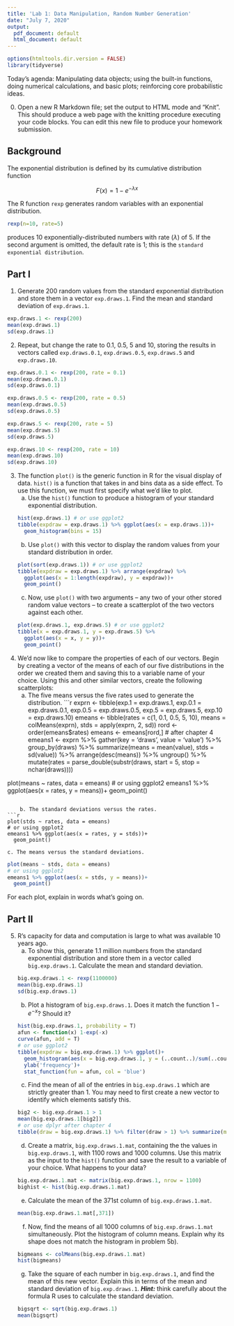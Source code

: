 ```yaml
---
title: 'Lab 1: Data Manipulation, Random Number Generation'
date: "July 7, 2020"
output:
  pdf_document: default
  html_document: default
---
```

```r
options(htmltools.dir.version = FALSE)
library(tidyverse)
```

Today's agenda: Manipulating data objects; using the built-in functions,
  doing numerical calculations, and basic plots; reinforcing core probabilistic ideas.

0. Open a new R Markdown file; set the output to HTML mode and "Knit". This should produce a web page with the knitting procedure executing your code blocks. You can edit this new file to produce your homework submission.

Background
----------

The exponential distribution is defined by its cumulative distribution function

$$F(x) = 1-e^{-\lambda x}$$

The R function `rexp` generates random variables with an exponential
distribution.

```r
rexp(n=10, rate=5)
```

produces 10 exponentially-distributed numbers with rate ($\lambda$) of 5.  If the second argument is omitted, the default rate is 1; this is the `standard exponential distribution`.

Part I
----------

1. Generate 200 random values from the standard exponential distribution and store them in a vector `exp.draws.1`.  Find the mean and standard deviation of `exp.draws.1`.
```r
exp.draws.1 <- rexp(200)
mean(exp.draws.1)
sd(exp.draws.1)
```

2. Repeat, but change the rate to 0.1, 0.5, 5 and 10, storing the results in vectors called  `exp.draws.0.1`,  `exp.draws.0.5`,  `exp.draws.5` and  `exp.draws.10`. 
```r
exp.draws.0.1 <- rexp(200, rate = 0.1)
mean(exp.draws.0.1)
sd(exp.draws.0.1)

exp.draws.0.5 <- rexp(200, rate = 0.5)
mean(exp.draws.0.5)
sd(exp.draws.0.5)

exp.draws.5 <- rexp(200, rate = 5)
mean(exp.draws.5)
sd(exp.draws.5)

exp.draws.10 <- rexp(200, rate = 10)
mean(exp.draws.10)
sd(exp.draws.10)
```

3. The function `plot()` is the generic function in R for the visual display of data. `hist()` is a function that takes in and bins data as a side effect. To use this function, we must first specify what we'd like to plot.
    a. Use the `hist()` function to produce a histogram of your standard exponential distribution. 
```r
hist(exp.draws.1) # or use ggplot2
tibble(expdraw = exp.draws.1) %>% ggplot(aes(x = exp.draws.1))+
  geom_histogram(bins = 15)
```
   
    b. Use `plot()` with this vector to display the random values from your standard distribution in order.
```r
plot(sort(exp.draws.1)) # or use ggplot2
tibble(expdraw = exp.draws.1) %>% arrange(expdraw) %>% 
  ggplot(aes(x = 1:length(expdraw), y = expdraw))+
  geom_point()
```
 
    c. Now, use `plot()` with two arguments -- any two of your other stored random value vectors -- to create a scatterplot of the two vectors against each other.
```r
plot(exp.draws.1, exp.draws.5) # or use ggplot2
tibble(x = exp.draws.1, y = exp.draws.5) %>% 
  ggplot(aes(x = x, y = y))+
  geom_point()
```
    
4. We'd now like to compare the properties of each of our vectors. Begin by creating a vector of the means of each of our five distributions in the order we created them and saving this to a variable name of your choice. Using this and other similar vectors, create the following scatterplots:
    a. The five means versus the five rates used to generate the distribution.
```r
exprn <- tibble(exp.1 = exp.draws.1, exp.0.1 = exp.draws.0.1, exp.0.5 = exp.draws.0.5, exp.5 = exp.draws.5, exp.10 = exp.draws.10)
emeans <- tibble(rates = c(1, 0.1, 0.5, 5, 10), means = colMeans(exprn), stds = apply(exprn, 2, sd))
rord <- order(emeans$rates)
emeans <- emeans[rord,]
# after chapter 4
emeans1 <- exprn %>% gather(key = 'draws', value = 'value') %>% 
  group_by(draws) %>% summarize(means = mean(value), stds = sd(value)) %>% arrange(desc(means)) %>% ungroup() %>% mutate(rates = parse_double(substr(draws, start = 5, stop = nchar(draws))))

plot(means ~ rates, data = emeans)
# or using ggplot2
emeans1 %>% ggplot(aes(x = rates, y = means))+
  geom_point()
```
    
    b. The standard deviations versus the rates.
```r
plot(stds ~ rates, data = emeans)
# or using ggplot2
emeans1 %>% ggplot(aes(x = rates, y = stds))+
  geom_point()
```
    
    c. The means versus the standard deviations.
```r
plot(means ~ stds, data = emeans)
# or using ggplot2
emeans1 %>% ggplot(aes(x = stds, y = means))+
  geom_point()
```

For each plot, explain in words what's going on.

Part II
-------

5. R's capacity for data and computation is large to what was available 10 years ago. 
    a. To show this, generate 1.1 million numbers from the standard exponential distribution and store them in a vector called `big.exp.draws.1`. Calculate the mean and standard deviation.
```r
big.exp.draws.1 <- rexp(1100000)
mean(big.exp.draws.1)
sd(big.exp.draws.1)
```
    
    b. Plot a histogram of `big.exp.draws.1`.  Does it match the function $1-e^{-x}$?  Should it? 
```r
hist(big.exp.draws.1, probability = T) 
afun <- function(x) 1-exp(-x)
curve(afun, add = T)
# or use ggplot2
tibble(expdraw = big.exp.draws.1) %>% ggplot()+
  geom_histogram(aes(x = big.exp.draws.1, y = (..count..)/sum(..count..)), binwidth = 0.5)+
  ylab('frequency')+
  stat_function(fun = afun, col = 'blue')
```
    
    c. Find the mean of all of the entries in `big.exp.draws.1` which are strictly greater than 1. You may need to first create a new vector to identify which elements satisfy this.
```r
big2 <- big.exp.draws.1 > 1
mean(big.exp.draws.1[big2])
# or use dplyr after chapter 4
tibble(draw = big.exp.draws.1) %>% filter(draw > 1) %>% summarize(mean = mean(draw))
```
    
    d. Create a matrix, `big.exp.draws.1.mat`, containing the the values in 
`big.exp.draws.1`, with 1100 rows and 1000 columns. Use this matrix as the input to the `hist()` function and save the result to a variable of your choice. What happens to your data?
```r
big.exp.draws.1.mat <- matrix(big.exp.draws.1, nrow = 1100)
bighist <- hist(big.exp.draws.1.mat)
```

    e. Calculate the mean of the 371st column of `big.exp.draws.1.mat`.
```r
mean(big.exp.draws.1.mat[,371])
```
    
    f. Now, find the means of all 1000 columns of `big.exp.draws.1.mat` simultaneously. Plot the histogram of column means.  Explain why its shape does not match the histogram in problem 5b).
```r
bigmeans <- colMeans(big.exp.draws.1.mat)
hist(bigmeans)
```
    
    g. Take the square of each number in `big.exp.draws.1`, and find the mean of this new vector.  Explain this in terms of the mean and standard deviation of `big.exp.draws.1`. ***Hint:*** think carefully about the formula R uses to calculate the standard deviation.
```r
bigsqrt <- sqrt(big.exp.draws.1)
mean(bigsqrt)
```






